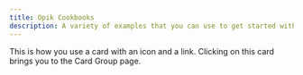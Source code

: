 ```yaml
---
title: Opik Cookbooks
description: A variety of examples that you can use to get started with Opik.
---
```


<Card title="Click on me" icon="link" href="/content/components/card-group">
  This is how you use a card with an icon and a link. Clicking on this card brings you to the Card Group page.
</Card>
